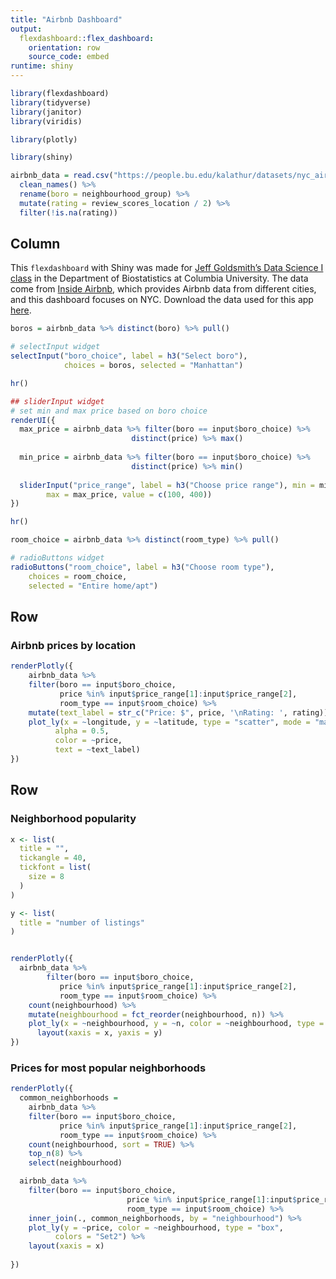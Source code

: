 ```yaml
---
title: "Airbnb Dashboard"
output: 
  flexdashboard::flex_dashboard:
    orientation: row
    source_code: embed
runtime: shiny
---
```


```r
library(flexdashboard)
library(tidyverse)
library(janitor)
library(viridis)

library(plotly)

library(shiny)
```

```r
airbnb_data = read.csv("https://people.bu.edu/kalathur/datasets/nyc_airbnb.csv") %>%
  clean_names() %>%
  rename(boro = neighbourhood_group) %>% 
  mutate(rating = review_scores_location / 2) %>% 
  filter(!is.na(rating)) 

```

Column {.sidebar}
-----------------------------------------------------------------------
This `flexdashboard` with Shiny was made for [Jeff Goldsmith's Data Science I class](http://jeffgoldsmith.com/DSI/index.html) in the Department of Biostatistics at Columbia University. The data come from [Inside Airbnb](http://insideairbnb.com/about.html), which provides Airbnb data from different cities, and this dashboard focuses on NYC. Download the data used for this app [here](http://jeffgoldsmith.com/DSI/dataset_airbnb.html).

```r
boros = airbnb_data %>% distinct(boro) %>% pull()

# selectInput widget
selectInput("boro_choice", label = h3("Select boro"),
            choices = boros, selected = "Manhattan")

hr()

## sliderInput widget
# set min and max price based on boro choice
renderUI({
  max_price = airbnb_data %>% filter(boro == input$boro_choice) %>% 
                           distinct(price) %>% max()
  
  min_price = airbnb_data %>% filter(boro == input$boro_choice) %>% 
                           distinct(price) %>% min()
  
  sliderInput("price_range", label = h3("Choose price range"), min = min_price, 
        max = max_price, value = c(100, 400))
})

hr()

room_choice = airbnb_data %>% distinct(room_type) %>% pull()

# radioButtons widget
radioButtons("room_choice", label = h3("Choose room type"),
    choices = room_choice, 
    selected = "Entire home/apt")

```

Row 
-----------------------------------------------------------------------

### Airbnb prices by location

```r
renderPlotly({
    airbnb_data %>%
    filter(boro == input$boro_choice, 
           price %in% input$price_range[1]:input$price_range[2],
           room_type == input$room_choice) %>%
    mutate(text_label = str_c("Price: $", price, '\nRating: ', rating)) %>% 
    plot_ly(x = ~longitude, y = ~latitude, type = "scatter", mode = "markers",
          alpha = 0.5, 
          color = ~price,
          text = ~text_label)
})

```

Row {.tabset .tabset-fade } 
-----------------------------------------------------------------------

### Neighborhood popularity

```r

x <- list(
  title = "",
  tickangle = 40,
  tickfont = list(
    size = 8  
  )
)

y <- list(
  title = "number of listings"
)


renderPlotly({
  airbnb_data %>% 
        filter(boro == input$boro_choice, 
           price %in% input$price_range[1]:input$price_range[2],
           room_type == input$room_choice) %>%
    count(neighbourhood) %>% 
    mutate(neighbourhood = fct_reorder(neighbourhood, n)) %>% 
    plot_ly(x = ~neighbourhood, y = ~n, color = ~neighbourhood, type = "bar") %>%
      layout(xaxis = x, yaxis = y)
})
```

### Prices for most popular neighborhoods

```r
renderPlotly({ 
  common_neighborhoods =
    airbnb_data %>% 
    filter(boro == input$boro_choice,
           price %in% input$price_range[1]:input$price_range[2],
           room_type == input$room_choice) %>%
    count(neighbourhood, sort = TRUE) %>% 
    top_n(8) %>% 
    select(neighbourhood)

  airbnb_data %>%
    filter(boro == input$boro_choice,
                          price %in% input$price_range[1]:input$price_range[2],
                          room_type == input$room_choice) %>%
    inner_join(., common_neighborhoods, by = "neighbourhood") %>% 
    plot_ly(y = ~price, color = ~neighbourhood, type = "box",
          colors = "Set2") %>%
    layout(xaxis = x)
  
})

```

